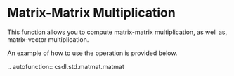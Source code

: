 Matrix-Matrix Multiplication
=============================
This function allows you to compute matrix-matrix multiplication, as well as,
matrix-vector multiplication.

An example of how to use the operation is provided below.

.. autofunction:: csdl.std.matmat.matmat

